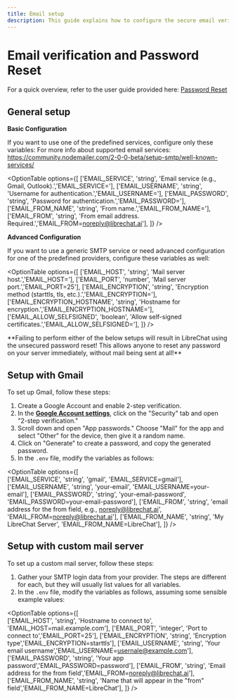 ```yaml
---
title: Email setup
description: This guide explains how to configure the secure email verification/password reset. You can configure it to work with various email services, including Gmail and custom mail servers.
---
```


# Email verification and Password Reset

For a quick overview, refer to the user guide provided here: [Password Reset](/docs/features/password_reset)

## General setup

**Basic Configuration**

If you want to use one of the predefined services, configure only these variables:
For more info about supported email services: https://community.nodemailer.com/2-0-0-beta/setup-smtp/well-known-services/

<OptionTable
  options={[
    ['EMAIL_SERVICE', 'string', 'Email service (e.g., Gmail, Outlook).','EMAIL_SERVICE='],
    ['EMAIL_USERNAME', 'string', 'Username for authentication.','EMAIL_USERNAME='],
    ['EMAIL_PASSWORD', 'string', 'Password for authentication.','EMAIL_PASSWORD='],
    ['EMAIL_FROM_NAME', 'string', 'From name.','EMAIL_FROM_NAME='],
    ['EMAIL_FROM', 'string', 'From email address. Required.','EMAIL_FROM=noreply@librechat.ai'],
  ]}
/>

**Advanced Configuration**

If you want to use a generic SMTP service or need advanced configuration for one of the predefined providers, configure these variables as well:

<OptionTable
  options={[
    ['EMAIL_HOST', 'string', 'Mail server host.','EMAIL_HOST='],
    ['EMAIL_PORT', 'number', 'Mail server port.','EMAIL_PORT=25'],
    ['EMAIL_ENCRYPTION', 'string', 'Encryption method (starttls, tls, etc.).','EMAIL_ENCRYPTION='],
    ['EMAIL_ENCRYPTION_HOSTNAME', 'string', 'Hostname for encryption.','EMAIL_ENCRYPTION_HOSTNAME='],
    ['EMAIL_ALLOW_SELFSIGNED', 'boolean', 'Allow self-signed certificates.','EMAIL_ALLOW_SELFSIGNED='],
  ]}
/>

<Callout type="warning" title="Warning">
**Failing to perform either of the below setups will result in LibreChat using the unsecured password reset! This allows anyone to reset any password on your server immediately, without mail being sent at all!**
</Callout>

## Setup with Gmail

To set up Gmail, follow these steps:

1. Create a Google Account and enable 2-step verification.
2. In the **[Google Account settings](https://myaccount.google.com/)**, click on the "Security" tab and open "2-step verification."
3. Scroll down and open "App passwords." Choose "Mail" for the app and select "Other" for the device, then give it a random name.
4. Click on "Generate" to create a password, and copy the generated password.
5. In the `.env` file, modify the variables as follows:

<OptionTable
  options={[    
    ['EMAIL_SERVICE', 'string', 'gmail', 'EMAIL_SERVICE=gmail'],
    ['EMAIL_USERNAME', 'string', 'your-email', 'EMAIL_USERNAME=your-email'],
    ['EMAIL_PASSWORD', 'string', 'your-email-password', 'EMAIL_PASSWORD=your-email-password'],
    ['EMAIL_FROM', 'string', 'email address for the from field, e.g., noreply@librechat.ai', 'EMAIL_FROM=noreply@librechat.ai'],
    ['EMAIL_FROM_NAME', 'string', 'My LibreChat Server', 'EMAIL_FROM_NAME=LibreChat'],
  ]}
/>

## Setup with custom mail server

To set up a custom mail server, follow these steps:

1. Gather your SMTP login data from your provider. The steps are different for each, but they will usually list values for all variables.
2. In the `.env` file, modify the variables as follows, assuming some sensible example values:

<OptionTable
  options={[    
    ['EMAIL_HOST', 'string', 'Hostname to connect to', 'EMAIL_HOST=mail.example.com'],
    ['EMAIL_PORT', 'integer', 'Port to connect to','EMAIL_PORT=25'],
    ['EMAIL_ENCRYPTION', 'string', 'Encryption type','EMAIL_ENCRYPTION=starttls'],
    ['EMAIL_USERNAME', 'string', 'Your email username','EMAIL_USERNAME=usernale@example.com'],
    ['EMAIL_PASSWORD', 'string', 'Your app password','EMAIL_PASSWORD=password'],
    ['EMAIL_FROM', 'string', 'Email address for the from field','EMAIL_FROM=noreply@librechat.ai'],
    ['EMAIL_FROM_NAME', 'string', 'Name that will appear in the "from" field','EMAIL_FROM_NAME=LibreChat'],
  ]}
/>
